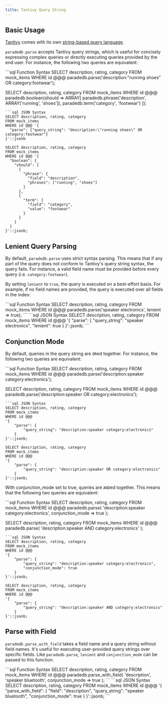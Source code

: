```yaml
---
title: Tantivy Query String
---
```


## Basic Usage

[Tantivy](/documentation/concepts/tantivy) comes with its own [string-based query language](https://docs.rs/tantivy/latest/tantivy/query/struct.QueryParser.html).

`paradedb.parse` accepts Tantivy query strings, which is useful for concisely expressing complex queries or directly executing queries provided
by the end user. For instance, the following two queries are equivalent:

<CodeGroup>
```sql Function Syntax
SELECT description, rating, category
FROM mock_items
WHERE id @@@ paradedb.parse('description:"running shoes" OR category:footwear');

SELECT description, rating, category
FROM mock_items
WHERE id @@@ paradedb.boolean(should => ARRAY[
paradedb.phrase('description', ARRAY['running', 'shoes']),
paradedb.term('category', 'footwear')
]);

````
```sql JSON Syntax
SELECT description, rating, category
FROM mock_items
WHERE id @@@ '{
  "parse": {"query_string": "description:\"running shoes\" OR category:footwear"}
}'::jsonb

SELECT description, rating, category
FROM mock_items
WHERE id @@@ '{
  "boolean": {
    "should": [
      {
        "phrase": {
          "field": "description",
          "phrases": ["running", "shoes"]
        }
      },
      {
        "term": {
          "field": "category",
          "value": "footwear"
        }
      }
    ]
  }
}'::jsonb;
````

</CodeGroup>

<div className="mt-8" />

## Lenient Query Parsing

By default, `paradedb.parse` uses strict syntax parsing. This means that if any part of the query does not conform to Tantivy's query string syntax, the query fails.
For instance, a valid field name must be provided before every query (i.e. `category:footwear`).

By setting `lenient` to `true`, the query is executed on a best-effort basis. For example, if no field names are provided, the query is executed over all fields in the index:

<CodeGroup>
```sql Function Syntax
SELECT description, rating, category
FROM mock_items
WHERE id @@@ paradedb.parse('speaker electronics', lenient => true);
```
```sql JSON Syntax
SELECT description, rating, category
FROM mock_items
WHERE id @@@
'{
    "parse": {
        "query_string": "speaker electronics",
        "lenient": true
    }
}'::jsonb;
```
</CodeGroup>

## Conjunction Mode

By default, queries in the query string are `OR`ed together. For instance, the following two queries are equivalent:

<CodeGroup>
```sql Function Syntax
SELECT description, rating, category
FROM mock_items
WHERE id @@@ paradedb.parse('description:speaker category:electronics');

SELECT description, rating, category
FROM mock_items
WHERE id @@@ paradedb.parse('description:speaker OR category:electronics');

````
```sql JSON Syntax
SELECT description, rating, category
FROM mock_items
WHERE id @@@
'{
    "parse": {
        "query_string": "description:speaker category:electronics"
    }
}'::jsonb;

SELECT description, rating, category
FROM mock_items
WHERE id @@@
'{
    "parse": {
        "query_string": "description:speaker OR category:electronics"
    }
}'::jsonb;
````

</CodeGroup>

With conjunction_mode set to true, queries are `AND`ed together. This means that the following two queries are equivalent:

<CodeGroup>
```sql Function Syntax
SELECT description, rating, category
FROM mock_items
WHERE id @@@ paradedb.parse(
  'description:speaker category:electronics',
  conjunction_mode => true
);

SELECT description, rating, category
FROM mock_items
WHERE id @@@ paradedb.parse(
'description:speaker AND category:electronics'
);

````
```sql JSON Syntax
SELECT description, rating, category
FROM mock_items
WHERE id @@@
'{
    "parse": {
        "query_string": "description:speaker category:electronics",
        "conjunction_mode": true
    }
}'::jsonb;

SELECT description, rating, category
FROM mock_items
WHERE id @@@
'{
    "parse": {
        "query_string": "description:speaker AND category:electronics"
    }
}'::jsonb;
````

</CodeGroup>

## Parse with Field

`paradedb.parse_with_field` takes a field name and a query string without field names. It's useful for executing user-provided query
strings over specific fields. Like `paradedb.parse`, `lenient` and `conjunction_mode` can be passed to this function.

<CodeGroup>
```sql Function Syntax
SELECT description, rating, category
FROM mock_items
WHERE id @@@ paradedb.parse_with_field(
  'description',
  'speaker bluetooth',
  conjunction_mode => true
);
```
```sql JSON Syntax
SELECT description, rating, category
FROM mock_items
WHERE id @@@
'{
    "parse_with_field": {
        "field": "description",
        "query_string": "speaker bluetooth",
        "conjunction_mode": true
    }
}'::jsonb;
```
</CodeGroup>
